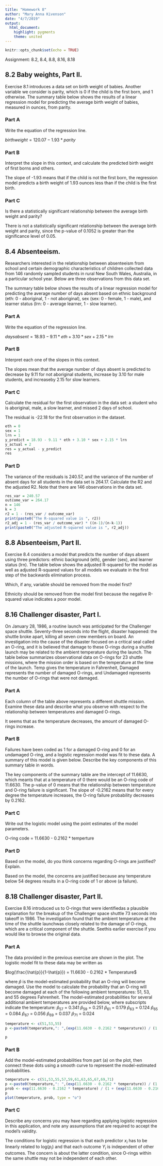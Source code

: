 ```yaml
---
title: "Homework 8"
author: "Mary Anna Kivenson"
date: "4/7/2019"
output:
  html_document:
    highlight: pygments
    theme: united
---
```


```r
knitr::opts_chunk$set(echo = TRUE)
```

Assignment: 8.2, 8.4, 8.8, 8.16, 8.18

## 8.2 Baby weights, Part II. {.tabset .tabset-fade}

Exercise 8.1 introduces a data set on birth weight of babies.
Another variable we consider is parity, which is 0 if the child is the first born, and 1 otherwise.
The summary table below shows the results of a linear regression model for predicting the average
birth weight of babies, measured in ounces, from parity.

### Part A

Write the equation of the regression line.

$birth weight = 120.07 - 1.93 * parity$

### Part B

Interpret the slope in this context, and calculate the predicted birth weight of first borns and
others.

The slope of -1.93 means that if the child is not the first born, the regression model predicts a birth weight of 1.93 ounces less than if the child is the first birth.

### Part C

Is there a statistically significant relationship between the average birth weight and parity?

There is not a statistically significant relationship between the average birth weight and parity, since the p-value of 0.1052 is greater than the significance level of 0.05.

## 8.4 Absenteeism. {.tabset .tabset-fade}

Researchers interested in the relationship between absenteeism from school
and certain demographic characteristics of children collected data from 146 randomly sampled students in rural New South Wales, Australia, in a particular school year. Below are three observations
from this data set.

The summary table below shows the results of a linear regression model for predicting the average
number of days absent based on ethnic background (eth: 0 - aboriginal, 1 - not aboriginal), sex
(sex: 0 - female, 1 - male), and learner status (lrn: 0 - average learner, 1 - slow learner).

### Part A

Write the equation of the regression line.

$days absent = 18.93 - 9.11 * eth + 3.10 * sex + 2.15 * lrn$ 

### Part B

Interpret each one of the slopes in this context.

The slopes mean that the average number of days absent is predicted to decrease by 9.11 for not aboriginal students, increase by 3.10 for male students, and increaseby 2.15 for slow learners. 

### Part C

Calculate the residual for the first observation in the data set: a student who is aboriginal, male, a slow learner, and missed 2 days of school.

The residual is -22.18 for the first observation in the dataset. 

```r
eth = 0
sex = 1
lrn = 1
y_predict = 18.93 - 9.11 * eth + 3.10 * sex + 2.15 * lrn
y_actual = 2
res = y_actual - y_predict
res
```

### Part D

The variance of the residuals is 240.57, and the variance of the number of absent days for all students in the data set is 264.17. Calculate the R2 and the adjusted R2. Note that there are 146 observations in the data set.

```r
res_var = 240.57
outcome_var = 264.17
n = 146
k = 3
r2 = 1 - (res_var / outcome_var)
print(paste0("The R-squared value is ", r2))
r2_adj = 1 - (res_var / outcome_var) * ((n-1)/(n-k-1))
print(paste0("The adjusted R-squared value is ", r2_adj))
```

## 8.8 Absenteeism, Part II. {.tabset .tabset-fade}

Exercise 8.4 considers a model that predicts the number of days
absent using three predictors: ethnic background (eth), gender (sex), and learner status (lrn).
The table below shows the adjusted R-squared for the model as well as adjusted R-squared values for all models we evaluate in the first step of the backwards elimination process.

Which, if any, variable should be removed from the model first?

Ethnicity should be removed from the model first because the negative R-squared value indicates a poor model.

## 8.16 Challenger disaster, Part I. {.tabset .tabset-fade}

On January 28, 1986, a routine launch was anticipated for
the Challenger space shuttle. Seventy-three seconds into the flight, disaster happened: the shuttle broke apart, killing all seven crew members on board. An investigation into the cause of the disaster focused on a critical seal called an O-ring, and it is believed that damage to these O-rings during a shuttle launch may be related to the ambient temperature during the launch. The table below summarizes observational data on O-rings for 23 shuttle missions, where the mission order
is based on the temperature at the time of the launch. Temp gives the temperature in Fahrenheit, Damaged represents the number of damaged O-rings, and Undamaged represents the number of O-rings that were not damaged.

### Part A

Each column of the table above represents a different shuttle mission. Examine these data and describe what you observe with respect to the relationship between temperatures and damaged O-rings.

It seems that as the temperature decreases, the amount of damaged O-rings increase. 

### Part B

Failures have been coded as 1 for a damaged O-ring and 0 for an undamaged O-ring, and a logistic regression model was fit to these data. A summary of this model is given below. Describe the key components of this summary table in words.

The key components of the summary table are the intercept of 11.6630, which meants that at a temperature of 0 there would be an O-ring code of 11.6630. The p-value of 0 means that the relationship between temperature and O-ring failure is significant. The slope of -0.2162 means that for every degree the temperature increases, the O-ring failure probability decreases by 0.2162. 

### Part C

Write out the logistic model using the point estimates of the model parameters.

O-ring code = 11.6630 - 0.2162 * temperture

### Part D

Based on the model, do you think concerns regarding O-rings are justified? Explain.

Based on the model, the concerns are justified because any temperature below 54 degrees results in a O-ring code of 1 or above (a failure).

## 8.18 Challenger disaster, Part II. {.tabset .tabset-fade}

Exercise 8.16 introduced us to O-rings that were identifiedas a plausible explanation for the breakup of the Challenger space shuttle 73 seconds into takeoff in 1986. The investigation found that the ambient temperature at the time of the shuttle launchwas closely related to the damage of O-rings, which are a critical component of the shuttle. Seethis earlier exercise if you would like to browse the original data.

### Part A

The data provided in the previous exercise are shown in the plot. The logistic model fit to these data may be written as

$log(\frac{\hat{p}}{1-\hat{p}}) = 11.6630 - 0.2162 * Temperature$

where $\hat{p}$ is the model-estimated probability that an O-ring will become damaged. Use the model to calculate the probability that an O-ring will become damaged at each of the following ambient temperatures: 51, 53, and 55 degrees Fahrenheit. The model-estimated probabilities for several additional ambient temperatures are provided below, where subscripts indicate the temperature:
$\hat{p}_{57}$ = 0.341 $\hat{p}_{59}$ = 0.251 $\hat{p}_{61}$ = 0.179 $\hat{p}_{63}$ = 0.124
$\hat{p}_{65}$ = 0.084 $\hat{p}_{67}$ = 0.056 $\hat{p}_{69}$ = 0.037 $\hat{p}_{71}$ = 0.024

```r
temperature <- c(51,53,55)
p <-paste0(temperature,": ",(exp(11.6630 - 0.2162 * temperature)) / (1 + (exp(11.6630 - 0.2162 * temperature))))

p
```

### Part B

Add the model-estimated probabilities from part (a) on the plot, then connect these dots using a smooth curve to represent the model-estimated probabilities.

```r
temperature <- c(51,53,55,57,59,61,63,65,67,69,71)
p <-paste0(temperature,": ",(exp(11.6630 - 0.2162 * temperature)) / (1 + (exp(11.6630 - 0.2162 * temperature))))
prob <- exp(11.6630 - 0.2162 * temperature) / (1 + (exp(11.6630 - 0.2162 * temperature)))
p
plot(temperature, prob, type = "o")
```

### Part C

Describe any concerns you may have regarding applying logistic regression in this application, and note any assumptions that are required to accept the model’s validity.

The conditions for logistic regression is that each predictor $x_i$ has to be linearly related to log($p_i$)  and that each outcome $Y_i$ is independent of other outcomes. The concern is about the latter condition, since O-rings within the same shuttle may not be independent of each other.